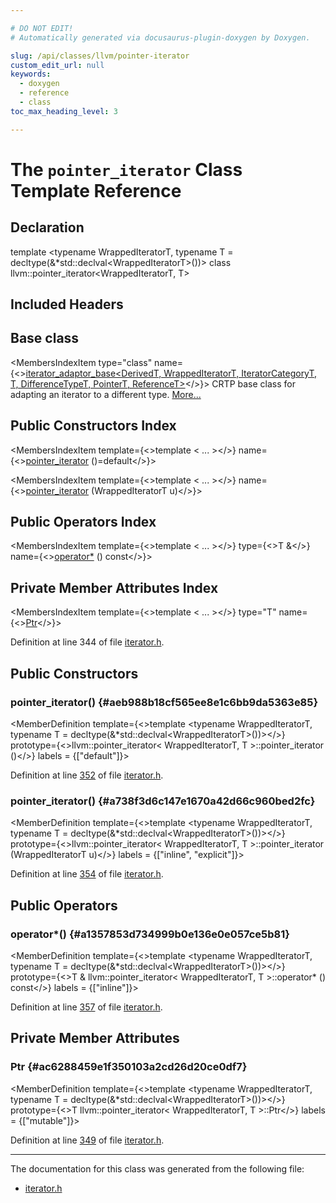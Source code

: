 ```yaml
---

# DO NOT EDIT!
# Automatically generated via docusaurus-plugin-doxygen by Doxygen.

slug: /api/classes/llvm/pointer-iterator
custom_edit_url: null
keywords:
  - doxygen
  - reference
  - class
toc_max_heading_level: 3

---
```





# The `pointer_iterator` Class Template Reference

<DoxygenPage pluginConfig={pluginConfig}>



## Declaration

<CodeBlock>template &lt;typename WrappedIteratorT, typename T = decltype(&amp;&#42;std::declval&lt;WrappedIteratorT&gt;())&gt;
class llvm::pointer_iterator&lt;WrappedIteratorT, T&gt;</CodeBlock>

## Included Headers

<IncludesList>
<IncludesListItem
  filePath="llvm/ADT/iterator.h"
  permalink="/docs/api/files/include/include/llvm/include/llvm/adt/iterator-h"
  isLocal="true" />
</IncludesList>

## Base class

<MembersIndex>

<MembersIndexItem
  type="class"
  name={<><a href="/docs/api/classes/llvm/iterator-adaptor-base">iterator&#95;adaptor&#95;base&lt;DerivedT, WrappedIteratorT, IteratorCategoryT, T, DifferenceTypeT, PointerT, ReferenceT&gt;</a></>}>
CRTP base class for adapting an iterator to a different type. <a href="/docs/api/classes/llvm/iterator-adaptor-base/#details">More...</a>
</MembersIndexItem>

</MembersIndex>

## Public Constructors Index

<MembersIndex>

<MembersIndexItem
  template={<>template &lt; ... &gt;</>}
  name={<><a href="#aeb988b18cf565ee8e1c6bb9da5363e85">pointer&#95;iterator</a> ()=default</>}>
</MembersIndexItem>

<MembersIndexItem
  template={<>template &lt; ... &gt;</>}
  name={<><a href="#a738f3d6c147e1670a42d66c960bed2fc">pointer&#95;iterator</a> (WrappedIteratorT u)</>}>
</MembersIndexItem>

</MembersIndex>

## Public Operators Index

<MembersIndex>

<MembersIndexItem
  template={<>template &lt; ... &gt;</>}
  type={<>T &amp;</>}
  name={<><a href="#a1357853d734999b0e136e0e057ce5b81">operator&#42;</a> () const</>}>
</MembersIndexItem>

</MembersIndex>

## Private Member Attributes Index

<MembersIndex>

<MembersIndexItem
  template={<>template &lt; ... &gt;</>}
  type="T"
  name={<><a href="#ac6288459e1f350103a2cd26d20ce0df7">Ptr</a></>}>
</MembersIndexItem>

</MembersIndex>


Definition at line 344 of file <a href="/docs/api/files/include/include/llvm/include/llvm/adt/iterator-h">iterator.h</a>.

<SectionDefinition>

## Public Constructors

### pointer&#95;iterator() {#aeb988b18cf565ee8e1c6bb9da5363e85}

<MemberDefinition
  template={<>template &lt;typename WrappedIteratorT, typename T = decltype(&amp;&#42;std::declval&lt;WrappedIteratorT&gt;())&gt;</>}
  prototype={<>llvm::pointer&#95;iterator&lt; WrappedIteratorT, T &gt;::pointer&#95;iterator ()</>}
  labels = {["default"]}>

Definition at line <a href="/docs/api/files/include/include/llvm/include/llvm/adt/iterator-h/#l00352">352</a> of file <a href="/docs/api/files/include/include/llvm/include/llvm/adt/iterator-h">iterator.h</a>.
</MemberDefinition>

### pointer&#95;iterator() {#a738f3d6c147e1670a42d66c960bed2fc}

<MemberDefinition
  template={<>template &lt;typename WrappedIteratorT, typename T = decltype(&amp;&#42;std::declval&lt;WrappedIteratorT&gt;())&gt;</>}
  prototype={<>llvm::pointer&#95;iterator&lt; WrappedIteratorT, T &gt;::pointer&#95;iterator (WrappedIteratorT u)</>}
  labels = {["inline", "explicit"]}>

Definition at line <a href="/docs/api/files/include/include/llvm/include/llvm/adt/iterator-h/#l00354">354</a> of file <a href="/docs/api/files/include/include/llvm/include/llvm/adt/iterator-h">iterator.h</a>.
</MemberDefinition>

</SectionDefinition>

<SectionDefinition>

## Public Operators

### operator&#42;() {#a1357853d734999b0e136e0e057ce5b81}

<MemberDefinition
  template={<>template &lt;typename WrappedIteratorT, typename T = decltype(&amp;&#42;std::declval&lt;WrappedIteratorT&gt;())&gt;</>}
  prototype={<>T &amp; llvm::pointer&#95;iterator&lt; WrappedIteratorT, T &gt;::operator&#42; () const</>}
  labels = {["inline"]}>

Definition at line <a href="/docs/api/files/include/include/llvm/include/llvm/adt/iterator-h/#l00357">357</a> of file <a href="/docs/api/files/include/include/llvm/include/llvm/adt/iterator-h">iterator.h</a>.
</MemberDefinition>

</SectionDefinition>

<SectionDefinition>

## Private Member Attributes

### Ptr {#ac6288459e1f350103a2cd26d20ce0df7}

<MemberDefinition
  template={<>template &lt;typename WrappedIteratorT, typename T = decltype(&amp;&#42;std::declval&lt;WrappedIteratorT&gt;())&gt;</>}
  prototype={<>T llvm::pointer&#95;iterator&lt; WrappedIteratorT, T &gt;::Ptr</>}
  labels = {["mutable"]}>

Definition at line <a href="/docs/api/files/include/include/llvm/include/llvm/adt/iterator-h/#l00349">349</a> of file <a href="/docs/api/files/include/include/llvm/include/llvm/adt/iterator-h">iterator.h</a>.
</MemberDefinition>

</SectionDefinition>

<hr/>

The documentation for this class was generated from the following file:

<ul>
<li><a href="/docs/api/files/include/include/llvm/include/llvm/adt/iterator-h">iterator.h</a></li>
</ul>

</DoxygenPage>
